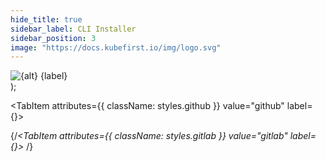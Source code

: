 ```yaml
---
hide_title: true
sidebar_label: CLI Installer
sidebar_position: 3
image: "https://docs.kubefirst.io/img/logo.svg"
---
```



  <div className="git-tab">
    <img src={imgSrc} alt={alt} />
    <span>{label}</span>
  </div>
);

<CLI />
<CommonCloudPrerequisites />
<AkamaiCloudPrerequisites />

<Tabs groupId="git_provider" defaultValue="github" queryString>

  <TabItem attributes={{ className: styles.github }} value="github" label={<TabLabel src="https://assets.kubefirst.com/console/github.svg" label="GitHub" alt="GitHub logo" />}>
    <GitHubPrerequisites />
    <GitHubClusterCreateCmd />
    <CommonTerminalOutput cloud="Akamai"  minutes="10" handoffScreen={GitHubHandoffScreen} />
  </TabItem>

  <!-- markdownlint-disable MD049 -->
  {/*<TabItem attributes={{ className: styles.gitlab }} value="gitlab" label={<TabLabel src="https://assets.kubefirst.com/console/gitlab.svg" label="GitLab" alt="GitLab logo" />}>
    <GitLabPrerequisites />
    <GitLabClusterCreateCmd />
    <CommonTerminalOutput cloud="Akamai"  minutes="10" handoffScreen={GitLabHandoffScreen} />
  </TabItem>*/}

</Tabs>

<CommonRootCredentialsCmd cloud="akamai" />
<CommonClusterConnectivity />
